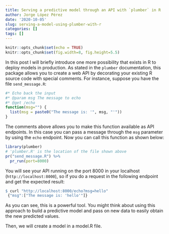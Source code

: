 ```yaml
---
title: Serving a predictive model through an API with `plumber` in R
author: Jorge López Pérez
date: '2020-10-05'
slug: serving-a-model-using-plumber-with-r
categories: []
tags: []
---
```



```r
knitr::opts_chunk$set(echo = TRUE)
knitr::opts_chunk$set(fig.width=8, fig.height=5.5) 
```


In this post I will briefly introduce one more possibility that exists in R to deploy models in production. As stated in the `plumber` documentation, this package allows you to create a web API by decorating your existing R source code with special comments. For instance, suppose you have the file `send_message.R`:

```r
#* Echo back the input
#* @param msg The message to echo
#* @get /echo
function(msg="") {
  list(msg = paste0("The message is: '", msg, "'"))
}
```

The comments above allows you to make this function available as API endpoints. In this case you can pass a message through the `msg` parameter by using the `echo` endpoint. Now you can call this function as shown below:

```r
library(plumber)
# 'plumber.R' is the location of the file shown above
pr("send_message.R") %>%
  pr_run(port=8000)
```
 
You will see your API running on the port 8000 in your localhost (`http://localhost:8000`), so if you do a request in the following endpoint and get the expected result:

```r
$ curl "http://localhost:8000/echo?msg=hello"
 {"msg":["The message is: 'hello'"]}
```

As you can see, this is a powerful tool. You might think about using this approach to build a predictive model and pass on new data to easily obtain the new predicted values.

Then, we will create a model in a model.R file.

